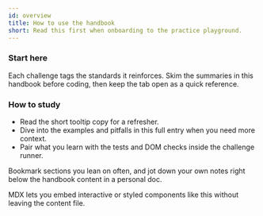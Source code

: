 ```yaml
---
id: overview
title: How to use the handbook
short: Read this first when onboarding to the practice playground.
---
```


### Start here

Each challenge tags the standards it reinforces. Skim the summaries in this handbook before coding, then keep the tab open as a quick reference.

### How to study

- Read the short tooltip copy for a refresher.
- Dive into the examples and pitfalls in this full entry when you need more context.
- Pair what you learn with the tests and DOM checks inside the challenge runner.

<Note>Bookmark sections you lean on often, and jot down your own notes right below the handbook content in a personal doc.</Note>

<Tip>MDX lets you embed interactive or styled components like this without leaving the content file.</Tip>
